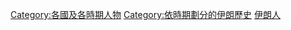 [[Category:各國及各時期人物|Category:各國及各時期人物]]
[[Category:依時期劃分的伊朗歷史|Category:依時期劃分的伊朗歷史]]
[[Category:伊朗人|]]